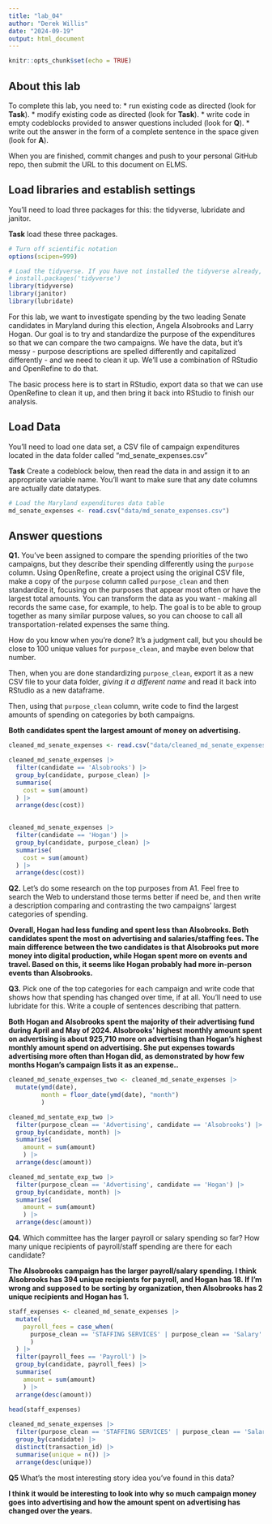 ```yaml
---
title: "lab_04"
author: "Derek Willis"
date: "2024-09-19"
output: html_document
---
```


```r
knitr::opts_chunk$set(echo = TRUE)
```

## About this lab

To complete this lab, you need to: \* run existing code as directed (look for **Task**). \* modify existing code as directed (look for **Task**). \* write code in empty codeblocks provided to answer questions included (look for **Q**). \* write out the answer in the form of a complete sentence in the space given (look for **A**).

When you are finished, commit changes and push to your personal GitHub repo, then submit the URL to this document on ELMS.

## Load libraries and establish settings

You'll need to load three packages for this: the tidyverse, lubridate and janitor.

**Task** load these three packages.

```r
# Turn off scientific notation
options(scipen=999)

# Load the tidyverse. If you have not installed the tidyverse already, remove the # from the next line and run it first.  
# install.packages('tidyverse')
library(tidyverse)
library(janitor)
library(lubridate)

```

For this lab, we want to investigate spending by the two leading Senate candidates in Maryland during this election, Angela Alsobrooks and Larry Hogan. Our goal is to try and standardize the purpose of the expenditures so that we can compare the two campaigns. We have the data, but it's messy - purpose descriptions are spelled differently and capitalized differently - and we need to clean it up. We'll use a combination of RStudio and OpenRefine to do that.

The basic process here is to start in RStudio, export data so that we can use OpenRefine to clean it up, and then bring it back into RStudio to finish our analysis.

## Load Data

You'll need to load one data set, a CSV file of campaign expenditures located in the data folder called "md_senate_expenses.csv"

**Task** Create a codeblock below, then read the data in and assign it to an appropriate variable name. You'll want to make sure that any date columns are actually date datatypes.

```r
# Load the Maryland expenditures data table
md_senate_expenses <- read.csv("data/md_senate_expenses.csv")

```

## Answer questions

**Q1.** You've been assigned to compare the spending priorities of the two campaigns, but they describe their spending differently using the `purpose` column. Using OpenRefine, create a project using the original CSV file, make a copy of the `purpose` column called `purpose_clean` and then standardize it, focusing on the purposes that appear most often or have the largest total amounts. You can transform the data as you want - making all records the same case, for example, to help. The goal is to be able to group together as many similar purpose values, so you can choose to call all transportation-related expenses the same thing.

How do you know when you're done? It's a judgment call, but you should be close to 100 unique values for `purpose_clean`, and maybe even below that number.

Then, when you are done standardizing `purpose_clean`, export it as a new CSV file to your data folder, *giving it a different name* and read it back into RStudio as a new dataframe.

Then, using that `purpose_clean` column, write code to find the largest amounts of spending on categories by both campaigns.

**Both candidates spent the largest amount of money on advertising.**

```r

cleaned_md_senate_expenses <- read.csv("data/cleaned_md_senate_expenses.csv")

```

```r

cleaned_md_senate_expenses |>
  filter(candidate == 'Alsobrooks') |>
  group_by(candidate, purpose_clean) |>
  summarise(
    cost = sum(amount)
  ) |>
  arrange(desc(cost))
  

```
```r

cleaned_md_senate_expenses |>
  filter(candidate == 'Hogan') |>
  group_by(candidate, purpose_clean) |>
  summarise(
    cost = sum(amount)
  ) |>
  arrange(desc(cost))

```


**Q2.** Let's do some research on the top purposes from A1. Feel free to search the Web to understand those terms better if need be, and then write a description comparing and contrasting the two campaigns' largest categories of spending.

**Overall, Hogan had less funding and spent less than Alsobrooks. Both candidates spent the most on advertising and salaries/staffing fees. The main difference between the two candidates is that Alsobrooks put more money into digital production, while Hogan spent more on events and travel. Based on this, it seems like Hogan probably had more in-person events than Alsobrooks.**

**Q3.** Pick one of the top categories for each campaign and write code that shows how that spending has changed over time, if at all. You'll need to use lubridate for this. Write a couple of sentences describing that pattern.

**Both Hogan and Alsobrooks spent the majority of their advertising fund during April and May of 2024. Alsobrooks' highest monthly amount spent on advertising is about 925,710 more on advertising than Hogan's highest monthly amount spend on advertising. She put expenses towards advertising more often than Hogan did, as demonstrated by how few months Hogan's campaign lists it as an expense..**

```r

cleaned_md_senate_expenses_two <- cleaned_md_senate_expenses |>
  mutate(ymd(date),
         month = floor_date(ymd(date), "month")
         )

```

```r

cleaned_md_sentate_exp_two |>
  filter(purpose_clean == 'Advertising', candidate == 'Alsobrooks') |>
  group_by(candidate, month) |>
  summarise(
    amount = sum(amount)
    ) |>
  arrange(desc(amount))

```
```r

cleaned_md_sentate_exp_two |>
  filter(purpose_clean == 'Advertising', candidate == 'Hogan') |>
  group_by(candidate, month) |>
  summarise(
    amount = sum(amount)
    ) |>
  arrange(desc(amount))

```


**Q4.** Which committee has the larger payroll or salary spending so far? How many unique recipients of payroll/staff spending are there for each candidate?

**The Alsobrooks campaign has the larger payroll/salary spending. I think Alsobrooks has 394 unique recipients for payroll, and Hogan has 18. If I'm wrong and supposed to be sorting by organization, then Alsobrooks has 2 unique recipients and Hogan has 1.**

```r

staff_expenses <- cleaned_md_senate_expenses |>
  mutate(
    payroll_fees = case_when(
      purpose_clean == 'STAFFING SERVICES' | purpose_clean == 'Salary' | purpose_clean == 'Payroll' ~ "Payroll"
      )
  ) |>
  filter(payroll_fees == 'Payroll') |>
  group_by(candidate, payroll_fees) |>
  summarise(
    amount = sum(amount)
    ) |>
  arrange(desc(amount))
  
head(staff_expenses)

```

```r

cleaned_md_senate_expenses |>
  filter(purpose_clean == 'STAFFING SERVICES' | purpose_clean == 'Salary' | purpose_clean == 'Payroll') |>
  group_by(candidate) |>
  distinct(transaction_id) |>
  summarise(unique = n()) |>
  arrange(desc(unique))

```


**Q5** What's the most interesting story idea you've found in this data?

**I think it would be interesting to look into why so much campaign money goes into advertising and how the amount spent on advertising has changed over the years.**
